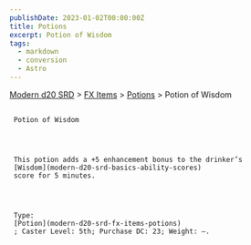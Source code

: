 ```yaml
---
publishDate: 2023-01-02T00:00:00Z
title: Potions
excerpt: Potion of Wisdom
tags:
  - markdown
  - conversion
  - Astro
---
```


[Modern d20 SRD](/#modernD20) > [FX Items](modern-d20-srd-fx-items-index) > [Potions](modern-d20-srd-fx-items-potions) > Potion of Wisdom

##

     Potion of Wisdom




     This potion adds a +5 enhancement bonus to the drinker’s
     [Wisdom](modern-d20-srd-basics-ability-scores)
     score for 5 minutes.




     Type:
     [Potion](modern-d20-srd-fx-items-potions)
     ; Caster Level: 5th; Purchase DC: 23; Weight: —.
